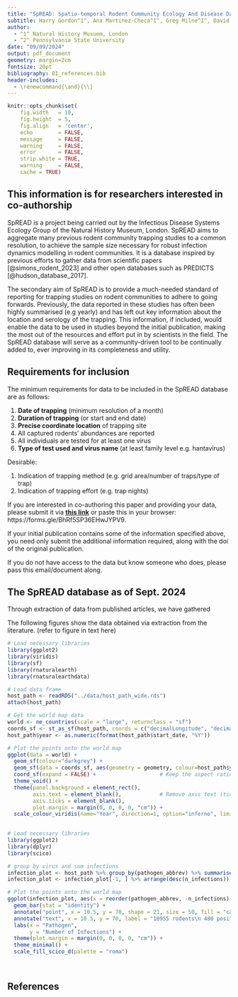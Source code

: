 ```yaml
---
title: "SpREAD: Spatio-temporal Rodent Community Ecology And Disease Database."
subtitle: Harry Gordon^1^, Ana Martinez-Checa^1^, Greg Milne^1^, David Redding^1^, David Simons^2^
author:
  - ^1^ Natural History Musuem, London
  - ^2^ Pennsylvania State University
date: "09/09/2024"
output: pdf_document
geometry: margin=2cm
fontsize: 20pt
bibliography: 01_references.bib
header-includes: 
  - \renewcommand{\and}{\\}
---
```


```r
knitr::opts_chunk$set(
    fig.width   = 10,
    fig.height  = 5,
    fig.align   = 'center',
    echo        = FALSE,
    message     = FALSE,
    warning     = FALSE,
    error       = FALSE,
    strip.white = TRUE,
    warning     = FALSE,
    cache = TRUE)
```
## This information is for researchers interested in co-authorship

SpREAD is a project being carried out by the Infectious Disease Systems Ecology Group of the Natural History Museum, London. SpREAD aims to aggregate many previous rodent community trapping studies to a common resolution, to achieve the sample size necessary for robust infection dynamics modelling in rodent communities. It is a database inspired by previous efforts to gather data from scientific papers [@simons_rodent_2023] and other open databases such as PREDICTS [@hudson_database_2017].

The secondary aim of SpREAD is to provide a much-needed standard of reporting for trapping studies on rodent communities to adhere to going forwards. Previously, the data reported in these studies has often been highly summarised (e.g yearly) and has left out key information about the location and serology of the trapping. This information, if included, would enable the data to be used in studies beyond the initial publication, making the most out of the resources and effort put in by scientists in the field. The SpREAD database will serve as a community-driven tool to be continually added to, ever improving in its completeness and utility.



## Requirements for inclusion

The minimum requirements for data to be included in the SpREAD database are as follows:

1. **Date of trapping** (minimum resolution of a month)
1. **Duration of trapping** (or start and end date)
1. **Precise coordinate location** of trapping site
1. All captured rodents' abundances are reported
1. All individuals are tested for at least one virus
1. **Type of test used and virus name** (at least family level e.g. hantavirus)

Desirable:

1. Indication of trapping method (e.g. grid area/number of traps/type of trap)
1. Indication of trapping effort (e.g. trap nights)

If you are interested in co-authoring this paper and providing your data, please submit it via [**this link**](https://forms.gle/BhRf5SP36EHwJYPV9) or paste this in your browser: https://forms.gle/BhRf5SP36EHwJYPV9.

If your initial publication contains some of the information specified above, you need only submit the additional information required, along with the doi of the original publication.

If you do not have access to the data but know someone who does, please pass this email/document along.

## The SpREAD database as of Sept. 2024

Through extraction of data from published articles, we have gathered 

The following figures show the data obtained via extraction from the literature. (refer to figure in text here)

```r
# Load necessary libraries
library(ggplot2)
library(viridis)
library(sf)
library(rnaturalearth)
library(rnaturalearthdata)

# Load data frame
host_path <- readRDS("../data/host_path_wide.rds")
attach(host_path)

# Get the world map data
world <- ne_countries(scale = "large", returnclass = "sf")
coords_sf <- st_as_sf(host_path, coords = c("decimalLongitude", "decimalLatitude"), crs = 4326, agr = "constant")
host_path$year <- as.numeric(format(host_path$start_date, "%Y"))

# Plot the points onto the world map 
ggplot(data = world) +
  geom_sf(colour="darkgrey") +
  geom_sf(data = coords_sf, aes(geometry = geometry, colour=host_path$year), size = 3, shape=19) +
  coord_sf(expand = FALSE) +                    # Keep the aspect ratio
  theme_void() +
  theme(panel.background = element_rect(), 
        axis.text = element_blank(),            # Remove axis text (tick labels)
        axis.ticks = element_blank(),
        plot.margin = margin(0, 0, 0, 0, "cm")) +
  scale_colour_viridis(name="Year", direction=1, option="inferno", limits=c(1980, 2030))
  
```

```r
# Load necessary libraries
library(ggplot2)
library(dplyr)
library(scico)

# group by virus and sum infections
infection_plot <- host_path %>% group_by(pathogen_abbrev) %>% summarise(n_infections=sum(positive))
infection_plot <- infection_plot[-1, ] %>% arrange(desc(n_infections))

# Plot the points onto the world map 
ggplot(infection_plot, aes(x = reorder(pathogen_abbrev, -n_infections), y = n_infections, fill=pathogen_abbrev)) +
  geom_bar(stat = "identity") + 
  annotate("point", x = 10.5, y = 70, shape = 21, size = 50, fill = "cadetblue", color = "cadetblue") +
  annotate("text", x = 10.5, y = 70, label = "10955 rodents\n 480 positive", size = 5) +
  labs(x = "Pathogen",
       y = "Number of Infections") +
  theme(plot.margin = margin(0, 0, 0, 0, "cm")) +
  theme_minimal() +
  scale_fill_scico_d(palette = "roma")

  
```

## References
